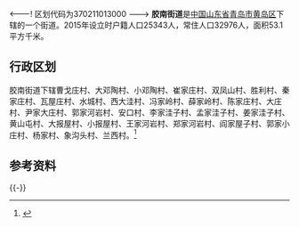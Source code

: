 {{中国乡级行政区|37/02/11/012/000
| 电话区号 = 532
}}
<---! 区划代码为370211013000 --->
'''胶南街道'''是[[中华人民共和国|中国]][[山东省|山东省]][[青岛市|青岛市]][[黄岛区|黄岛区]]下辖的一个街道。2015年设立时户籍人口25343人，常住人口32976人，面积53.1平方千米。

== 行政区划 ==
胶南街道下辖曹戈庄村、大邓陶村、小邓陶村、崔家庄村、双凤山村、胜利村、秦家庄村、瓦屋庄村、水城村、西大洼村、冯家岭村、薛家岭村、陈家庄村、大庄村、尹家大庄村、郭家河岩村、安口村、李家洼子村、孟家洼子村、姜家洼子村、黄山屯村、大报屋村、小报屋村、王家河岩村、郑家河岩村、阎家屋子村、郭家小庄村、杨家村、象沟头村、兰西村。<ref>{{Cite web|url=http://www.stats.gov.cn/tjsj/tjbz/tjyqhdmhcxhfdm/2015/37/02/11/370211013.html|title=统计用区划和城乡划分代码/山东省/青岛市/黄岛区/胶南街道办事处|accessdate=2017-04-23|author=国家统计局|date=2015-09-30|publisher=}}</ref>

== 参考资料 ==
{{Reflist}}
{{-}}
{{青岛市黄岛区行政区划}}
{{PRC admin/navcat|37/02/11/012/000}}